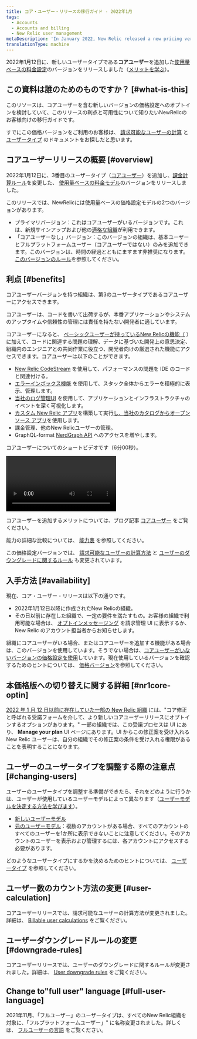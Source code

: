 ```yaml
---
title: コア・ユーザー・リリースの移行ガイド - 2022年1月
tags:
  - Accounts
  - Accounts and billing
  - New Relic user management
metaDescription: 'In January 2022, New Relic released a new pricing version that included a new user type: core users.'
translationType: machine
---
```


2022年1月12日に、新しいユーザータイプである**コアユーザー**を追加した[使用量ベースの料金設定](/docs/accounts/accounts-billing/new-relic-one-pricing-billing/new-relic-one-pricing-billing)のバージョンをリリースしました（[メリットを学ぶ](#benefits)）。

## この資料は誰のためのものですか？ [#what-is-this]

このリソースは、コアユーザーを含む新しいバージョンの価格設定へのオプトインを検討していて、このリリースの利点と可用性について知りたいNewRelicのお客様向けの移行ガイドです。

すでにこの価格バージョンをご利用のお客様は、 [請求可能なユーザーの計算](/docs/accounts/accounts-billing/new-relic-one-pricing-billing/user-count-billing) と [ユーザータイプ](/docs/accounts/accounts-billing/new-relic-one-user-management/user-type) のドキュメントをお探しだと思います。

## コアユーザーリリースの概要 [#overview]

2022年1月12日に、3番目のユーザータイプ（[コアユーザー](#benefits)）を追加し、[課金計算ルール](/docs/accounts/accounts-billing/new-relic-one-pricing-billing/user-count-billing)を変更した、 [使用量ベースの料金モデル](/docs/accounts/accounts-billing/new-relic-one-pricing-billing/new-relic-one-pricing-billing)のバージョンをリリースしました。

このリリースでは、NewRelicには使用量ベースの価格設定モデルの2つのバージョンがあります。

* プライマリバージョン：これはコアユーザーがいるバージョンです。これは、新規サインアップおよび他の[適格な組織](#availability)が利用できます。
* 「コアユーザーなし」バージョン：このバージョンの組織は、基本ユーザーとフルプラットフォームユーザー（コアユーザーではない）のみを追加できます。このバージョンは、時間の経過とともにますます非推奨になります。[このバージョンのルール](/docs/accounts/accounts-billing/new-relic-one-pricing-billing/user-count-billing#non-core)を参照してください。

## 利点 [#benefits]

コアユーザーバージョンを持つ組織は、第3のユーザータイプであるコアユーザーにアクセスできます。

コアユーザーは、コードを書いて出荷するが、本番アプリケーションやシステムのアップタイムや信頼性の管理には責任を持たない開発者に適しています。

コアユーザーになると、 [ベーシックユーザーが持っているNew Relicの機能（](/docs/accounts/accounts-billing/new-relic-one-user-management/user-type) ）に加えて、コードに関連する問題の理解、データに基づいた開発上の意思決定、組織内のエンジニアとの共同作業に役立つ、開発者向けの厳選された機能にアクセスできます。コアユーザーは以下のことができます。

* [New Relic CodeStream](/docs/codestream/start-here/new-relic-codestream-quick-start) を使用して、パフォーマンスの問題を IDE のコードと関連付ける。
* [エラーインボックス機能](/docs/errors-inbox/errors-inbox) を使用して、スタック全体からエラーを積極的に表示、管理します。
* [当社のログ管理UI](/docs/logs/get-started/get-started-log-management) を使用して、アプリケーションとインフラストラクチャのイベントを深く可視化します。
* [カスタム New Relic アプリ](/docs/new-relic-one/use-new-relic-one/build-new-relic-one/build-custom-new-relic-one-application)を構築して実行[し、当社のカタログからオープン ソース アプリ](https://opensource.newrelic.com/nerdpacks)を使用します。
* 課金管理、他のNew Relicユーザーの管理。
* GraphQL-format [NerdGraph API](/docs/apis/nerdgraph/get-started/introduction-new-relic-nerdgraph) へのアクセスを増やします。

コアユーザーについてのショートビデオです（6分00秒）。

<Video
  id="UAkAsGBfm_s"
  type="youtube"
/>

コアユーザーを追加するメリットについては、ブログ記事 [コアユーザー](https://newrelic.com/blog/nerdlog/core-user-usage-pricing) をご覧ください。

能力の詳細な比較については、 [能力表](/docs/accounts/accounts-billing/new-relic-one-user-management/user-type#user-type-capabilities) を参照してください。

この価格設定バージョンでは、 [請求可能なユーザーの計算方法](/docs/accounts/accounts-billing/new-relic-one-pricing-billing/user-count-billing#user-calculation) と [ユーザーのダウングレードに関するルール](/docs/accounts/accounts-billing/new-relic-one-pricing-billing/user-count-billing#downgrade-rules) も変更されています。

## 入手方法 [#availability]

現在、コア・ユーザー・リリースは以下の通りです。

* 2022年1月12日以降に作成されたNew Relicの組織。
* その日以前に存在した組織で、一定の要件を満たすもの。お客様の組織で利用可能な場合は、 [オプトインメッセージング](#nr1core-optin) を請求管理 UI に表示するか、New Relic のアカウント担当者からお知らせします。

組織にコアユーザーがいる場合、またはコアユーザーを追加する機能がある場合は、このバージョンを使用しています。そうでない場合は、[コアユーザーがいないバージョンの価格設定を使用](#overview)しています。現在使用しているバージョンを確認するためのヒントについては、 [価格バージョン](/docs/accounts/accounts-billing/new-relic-one-pricing-billing/user-count-billing#pricing-versions)を参照してください。

## 本価格版への切り替えに関する詳細 [#nr1core-optin]

[2022 年 1 月 12 日以前に存在していた一部の New Relic 組織](#availability) には、"コア修正と呼ばれる受諾フォームを介して、より新しいコアユーザーリリースにオプトインするオプションがあります。" 一部の組織では、この受諾プロセスは UI にあり、 **Manage your plan** UI ページにあります。UI からこの修正案を受け入れる New Relic ユーザーは、自分の組織でその修正案の条件を受け入れる権限があることを表明することになります。

## ユーザーのユーザータイプを調整する際の注意点 [#changing-users]

ユーザーのユーザータイプを調整する準備ができたら、それをどのように行うかは、ユーザーが使用しているユーザーモデルによって異なります（[ユーザーモデルを決定する方法を学びます](/docs/accounts/original-accounts-billing/original-users-roles/overview-user-models)）。

* [新しいユーザーモデル](/docs/accounts/accounts-billing/new-relic-one-user-management/user-management-ui-and-tasks/#edit-user-type)
* [元のユーザーモデル](/docs/accounts/original-accounts-billing/original-users-roles/users-roles-original-user-model/#update-user-type)：複数のアカウントがある場合、すべてのアカウントのすべてのユーザーを1か所に表示できないことに注意してください。そのアカウントのユーザーを表示および管理するには、各アカウントにアクセスする必要があります。

どのようなユーザータイプにするかを決めるためのヒントについては、 [ユーザータイプ](/docs/accounts/accounts-billing/new-relic-one-user-management/user-type) を参照してください。

## ユーザー数のカウント方法の変更 [#user-calculation]

コアユーザーリリースでは、請求可能なユーザーの計算方法が変更されました。詳細は、 [Billable user calculations](/docs/accounts/accounts-billing/new-relic-one-pricing-billing/user-count-billing#user-count) をご覧ください。

## ユーザーダウングレードルールの変更 [#downgrade-rules]

コアユーザーリリースでは、ユーザーのダウングレードに関するルールが変更されました。詳細は、 [User downgrade rules](/docs/accounts/accounts-billing/new-relic-one-pricing-billing/user-count-billing#user-downgrade-rules) をご覧ください。

## Change to"full user" language [#full-user-language]

2021年11月、「フルユーザー」のユーザータイプは、すべてのNew Relic組織を対象に、「フルプラットフォームユーザー」" に名称変更されました。詳しくは、 [フルユーザーの言語](/docs/accounts/accounts-billing/new-relic-one-user-management/user-type#full-user-language) をご覧ください。